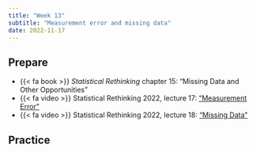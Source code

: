 ```yaml
---
title: "Week 13"
subtitle: "Measurement error and missing data"
date: 2022-11-17
---
```


## Prepare

- {{< fa book >}} *Statistical Rethinking* chapter 15: "Missing Data and Other Opportunities"
- {{< fa video >}} Statistical Rethinking 2022, lecture 17: ["Measurement Error"](https://youtu.be/lTFAB6QmwHM)
- {{< fa video >}} Statistical Rethinking 2022, lecture 18: ["Missing Data"](https://youtu.be/oMiSb8GKR0o)


## Practice

